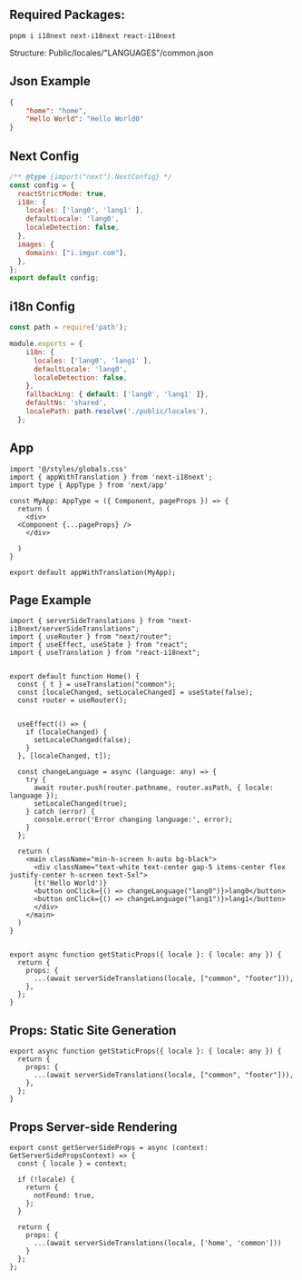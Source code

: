 ## Required Packages:
```
pnpm i i18next next-i18next react-i18next
```
Structure:
Public/locales/"LANGUAGES"/common.json

## Json Example
```json filename="common.json Example for I18N"  copy
{
    "home": "home",
    "Hello World": "Hello World0"      
}  
```

## Next Config
```js filename="next.config.mjs"  copy
/** @type {import("next").NextConfig} */
const config = {
  reactStrictMode: true,
  i18n: {
    locales: ['lang0', 'lang1' ],
    defaultLocale: 'lang0',
    localeDetection: false,
  },
  images: {
    domains: ["i.imgur.com"],
  },
};
export default config;
```

## i18n Config 
```js filename="next-i18next.config.js"  copy
const path = require('path');

module.exports = {
    i18n: {
      locales: ['lang0', 'lang1' ],
      defaultLocale: 'lang0',
      localeDetection: false,
    },
    fallbackLng: { default: ['lang0', 'lang1' ]},
    defaultNs: 'shared',
    localePath: path.resolve('./public/locales'),
  };
```

## App
```tsx filename="App.tsx"  copy
import '@/styles/globals.css'
import { appWithTranslation } from 'next-i18next';
import type { AppType } from 'next/app'

const MyApp: AppType = ({ Component, pageProps }) => {
  return (
    <div>
  <Component {...pageProps} />
    </div>

  )
}

export default appWithTranslation(MyApp);
```

## Page Example
```tsx filename="Index Page Example"  copy
import { serverSideTranslations } from "next-i18next/serverSideTranslations";
import { useRouter } from "next/router";
import { useEffect, useState } from "react";
import { useTranslation } from "react-i18next";


export default function Home() {
  const { t } = useTranslation("common");
  const [localeChanged, setLocaleChanged] = useState(false);
  const router = useRouter();


  useEffect(() => {
    if (localeChanged) {    
      setLocaleChanged(false);
    }
  }, [localeChanged, t]);

  const changeLanguage = async (language: any) => {
    try {
      await router.push(router.pathname, router.asPath, { locale: language });
      setLocaleChanged(true);
    } catch (error) {
      console.error('Error changing language:', error);
    }
  };

  return (
    <main className="min-h-screen h-auto bg-black">
      <div className="text-white text-center gap-5 items-center flex justify-center h-screen text-5xl">
      {t('Hello World')}
      <button onClick={() => changeLanguage("lang0")}>lang0</button>
      <button onClick={() => changeLanguage("lang1")}>lang1</button>
      </div>
    </main>
  )
}


export async function getStaticProps({ locale }: { locale: any }) {
  return {
    props: {
      ...(await serverSideTranslations(locale, ["common", "footer"])),
    },
  };
}
```

## Props: Static Site Generation
```tsx filename="Index.tsx"  copy
export async function getStaticProps({ locale }: { locale: any }) {
  return {
    props: {
      ...(await serverSideTranslations(locale, ["common", "footer"])),
    },
  };
}
```

## Props Server-side Rendering
```tsx filename="[id].tsx"  copy
export const getServerSideProps = async (context: GetServerSidePropsContext) => {
  const { locale } = context;
  
  if (!locale) {
    return {
      notFound: true,
    };
  } 
  
  return {
    props: {
      ...(await serverSideTranslations(locale, ['home', 'common']))
    }
  };
};
```
